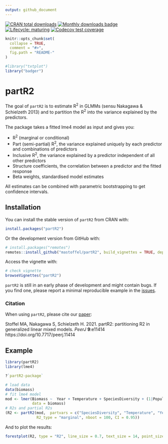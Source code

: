 ```yaml
---
output: github_document
---
```

<!-- badges: start -->
[![CRAN total downloads](http://cranlogs.r-pkg.org/badges/grand-total/partR2?color=blue)](https://cran.r-project.org/package=partR2) 
[![Monthly downloads badge](https://cranlogs.r-pkg.org/badges/last-month/partR2?color=blue)](https://CRAN.R-project.org/package=partR2)
[![Lifecycle: maturing](https://img.shields.io/badge/lifecycle-maturing-blue.svg)](https://lifecycle.r-lib.org/articles/stages.html#maturing)
[![Codecov test coverage](https://codecov.io/gh/mastoffel/partR2/branch/master/graph/badge.svg)](https://app.codecov.io/gh/mastoffel/partR2?branch=master)

<!-- badges: end -->
<!-- README.md is generated from README.Rmd. Please edit that file -->

```r
knitr::opts_chunk$set(
  collapse = TRUE,
  comment = "#>",
  fig.path = "README-"
)
```

```r
#library("txtplot")
library("badger")
```

# partR2

The goal of `partR2` is to estimate R^2^ in GLMMs (sensu Nakagawa & Schielzeth 2013) and to partition the R^2^ into the variance explained by the predictors.

The package takes a fitted lme4 model as input and gives you:

* R^2^ (marginal or conditional)
* Part (semi-partial) R^2^, the variance explained uniquely by each predictor and combinations of predictors
* Inclusive R^2^, the variance explained by a predictor independent of all
other predictors
* Structure coefficients, the correlation between a predictor and the fitted response
* Beta weights, standardised model estimates

All estimates can be combined with parametric bootstrapping to get confidence intervals.


## Installation

You can install the stable version of `partR2` from CRAN with:

```r
install.packages("partR2")
```

Or the development version from GitHub with:

```r
# install.packages("remotes")
remotes::install_github("mastoffel/partR2", build_vignettes = TRUE, dependencies = TRUE) 
```

Access the vignette with:

```r
# check vignette
browseVignettes("partR2")
```

`partR2` is still in an early phase of development and might contain bugs. If you find one, please report a minimal reproducible example in the [issues](https://github.com/mastoffel/partR2/issues).

### Citation

When using `partR2`, please cite our [paper](https://peerj.com/articles/11414/):

Stoffel MA, Nakagawa S, Schielzeth H. 2021. partR2: partitioning R2 in generalized linear mixed models. *PeerJ* **9**:e11414 https://doi.org/10.7717/peerj.11414

## Example

```r
library(partR2)
library(lme4)

?`partR2-package`

# load data
data(biomass)
# fit lme4 model
mod <- lmer(Biomass ~  Year + Temperature + SpeciesDiversity + (1|Population),
            data = biomass)
# R2s and partial R2s
(R2 <- partR2(mod,  partvars = c("SpeciesDiversity", "Temperature", "Year"),
              R2_type = "marginal", nboot = 100, CI = 0.95))
```

And to plot the results:

```r
forestplot(R2, type = "R2", line_size = 0.7, text_size = 14, point_size = 3)
```



